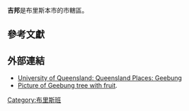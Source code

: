 {{Infobox Australian Place | type = suburb
| name     = 吉邦
| city     = 布里斯本市
| state    = qld
| image    = 
| caption  = 
| lga      = [[布里斯本市政府|布里斯本市政府]]
| postcode = 4034
| pop      = 4620
| pop_year = {{CensusAU|2011}}
| pop_footnotes = <ref name="census11">{{Census 2011 AUS|id=SSC30640 |name=Geebung (State Suburb) |accessdate=16 July 2013 |quick=on}}</ref>
| area     = 4
| est      = 
| propval  = $295,000 <ref>[http://www.reiq.com.au/BuySellRent/community_view.asp?suburb_id=78 Geebung], accessed 27 November 2006</ref>
| stategov = 納吉<br>史達福<br>艾斯比力
| fedgov   = 立利
| dist1    = 12
| location1= [[布里斯本中央商業區|市中心]]
| near-nw  = [[齊爾米爾區_(昆士蘭州)|齊爾米爾]]
| near-n   = [[本多區_(昆士蘭州)|本多]]
| near-ne  = [[本多區_(昆士蘭州)|本多]]
| near-w   = [[艾斯比力区_(昆士兰州)|艾斯比力]]
| near-e   = [[維吉尼亞區_(昆士蘭州)|維吉尼亞]]
| near-sw  = [[琛晤塞區_(昆士蘭州)|琛晤塞]]
| near-s   = [[威佛高原區_(昆士蘭州)|威佛高原]]
| near-se  = [[維吉尼亞區_(昆士蘭州)|維吉尼亞]]
}}

'''吉邦'''是布里斯本市的市轄區。

==參考文獻==
{{Reflist}}

==外部連結==
{{Mapit-AUS-suburbscale|lat=-27.371|long=153.048}}
* [http://queenslandplaces.com.au/geebung University of Queensland: Queensland Places: Geebung] {{Wayback|url=http://queenslandplaces.com.au/geebung |date=20200929003848 }}
* [https://web.archive.org/web/20060909184838/http://www.viridans.com/plpics/2460aje1.jpg Picture of Geebung tree with fruit].


[[Category:布里斯班|Category:布里斯班]]